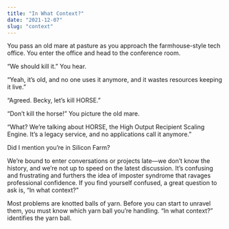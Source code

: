 ```yaml
---
title: "In What Context?"
date: "2021-12-07"
slug: "context"
---
```


You pass an old mare at pasture as you approach the farmhouse-style tech office. You enter the office and head to the conference room.

“We should kill it.” You hear.

“Yeah, it’s old, and no one uses it anymore, and it wastes resources keeping it live.”

“Agreed. Becky, let’s kill HORSE.”

“Don’t kill the horse!” You picture the old mare.

“What? We’re talking about HORSE, the High Output Recipient Scaling Engine. It’s a legacy service, and no applications call it anymore.”

Did I mention you’re in Silicon Farm?

We’re bound to enter conversations or projects late—we don’t know the history, and we’re not up to speed on the latest discussion. It’s confusing and frustrating and furthers the idea of imposter syndrome that ravages professional confidence. If you find yourself confused, a great question to ask is, “In what context?”

Most problems are knotted balls of yarn. Before you can start to unravel them, you must know which yarn ball you’re handling. “In what context?” identifies the yarn ball.